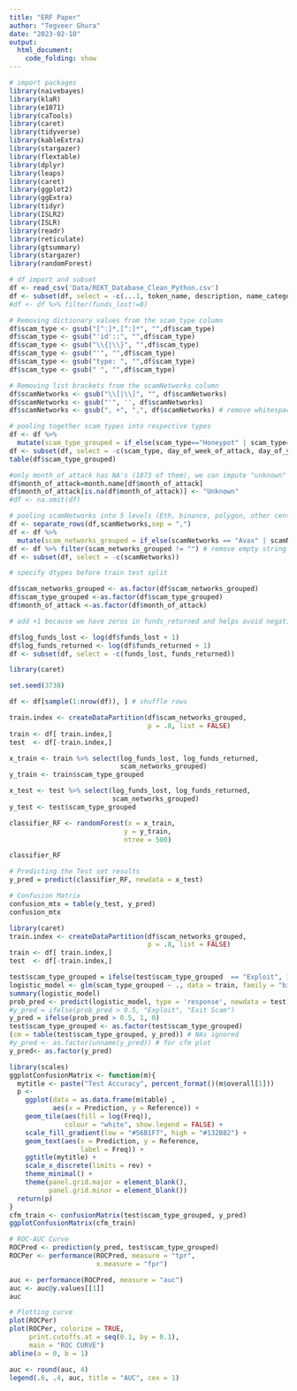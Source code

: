 ```yaml
---
title: "ERF Paper"
author: "Tegveer Ghura"
date: "2023-02-10"
output: 
  html_document:
    code_folding: show
---
```


```r
# import packages
library(naivebayes)
library(klaR)
library(e1071)
library(caTools)
library(caret)
library(tidyverse)
library(kableExtra)
library(stargazer)
library(flextable)
library(dplyr)
library(leaps)
library(caret)
library(ggplot2)
library(ggExtra)
library(tidyr)
library(ISLR2)
library(ISLR)
library(readr)
library(reticulate)
library(gtsummary)
library(stargazer)
library(randomForest)
```

```r
# df import and subset
df <- read_csv('Data/REKT_Database_Clean_Python.csv') 
df <- subset(df, select = -c(...1, token_name, description, name_categories))
#df <- df %>% filter(funds_lost!=0)
```

```r
# Removing dictionary values from the scam_type column
df$scam_type <- gsub("[^:]*,[^:]*", "",df$scam_type)
df$scam_type <- gsub("'id'::", "",df$scam_type)
df$scam_type <- gsub("\\{|\\}", "",df$scam_type)
df$scam_type <- gsub("'", "",df$scam_type)
df$scam_type <- gsub("type: ", "",df$scam_type)
df$scam_type <- gsub(" ", "",df$scam_type)

# Removing list brackets from the scamNetworks column
df$scamNetworks <- gsub("\\[|\\]", "", df$scamNetworks)
df$scamNetworks <- gsub("'", '', df$scamNetworks)
df$scamNetworks <- gsub(", +", ",", df$scamNetworks) # remove whitespace after comma for grouping later
```

```r
# pooling together scam types into respective types 
df <- df %>% 
  mutate(scam_type_grouped = if_else(scam_type=="Honeypot" | scam_type=="Rugpull" | scam_type=="Abandoned" | project_name=="Kronos Dao" | project_name=="Genesis" | project_name=="Celsius Network" | project_name=="Voyager" | project_name=="BlockFi" | project_name=="FTX Group" | project_name=="Bitcoin Sheikh" | project_name=="Trade Coin Club" | project_name=="EmpiresX" | project_name=="Vauld", "Exit Scam", "Exploit"))
df <- subset(df, select = -c(scam_type, day_of_week_of_attack, day_of_year_of_attack, date, project_name))
table(df$scam_type_grouped)
```

```r
#only month_of_attack has NA's (1873 of them), we can impute "unknown" for them or get rid of the column. Let's first see the performance from imputation
df$month_of_attack=month.name[df$month_of_attack]
df$month_of_attack[is.na(df$month_of_attack)] <- "Unknown"
#df <- na.omit(df)
```

```r
# pooling scamNetworks into 5 levels (Eth, binance, polygon, other centralized, other decentralized)
df <- separate_rows(df,scamNetworks,sep = ",")
df <- df %>% 
  mutate(scam_networks_grouped = if_else(scamNetworks == "Avax" | scamNetworks == "Algorand" | scamNetworks == "Arbitrum" | scamNetworks == "Cosmos" | scamNetworks == "Cronos" | scamNetworks == "Elastos" | scamNetworks == "Elrond" | scamNetworks == "EOS" | scamNetworks == "Fantom" | scamNetworks == "Fuse" | scamNetworks == "Gnosis" | scamNetworks == "Harmony" | scamNetworks == "Heco" | scamNetworks == "Klaytn" | scamNetworks == "KuCoin" | scamNetworks == "Moonriver" | scamNetworks == "Near" | scamNetworks == "OKExChain" | scamNetworks == "Optimism" | scamNetworks == "Ronin" | scamNetworks == "RSK" | scamNetworks == "Solana" | scamNetworks == "TRON" | scamNetworks == "Polkadot" | scamNetworks == "Other" | scamNetworks == "Terra Classic", "Other Decentralized", scamNetworks)) 
df <- df %>% filter(scam_networks_grouped != "") # remove empty string level
df <- subset(df, select = -c(scamNetworks))
```

```r
# specify dtypes before train test split

df$scam_networks_grouped <- as.factor(df$scam_networks_grouped)
df$scam_type_grouped <-as.factor(df$scam_type_grouped)
df$month_of_attack <-as.factor(df$month_of_attack)

# add +1 because we have zeros in funds_returned and helps avoid negative inf values

df$log_funds_lost <- log(df$funds_lost + 1)
df$log_funds_returned <- log(df$funds_returned + 1) 
df <- subset(df, select = -c(funds_lost, funds_returned))
```


```r
library(caret)

set.seed(3738)

df <- df[sample(1:nrow(df)), ] # shuffle rows

train.index <- createDataPartition(df$scam_networks_grouped, 
                                   p = .8, list = FALSE)
train <- df[ train.index,]
test  <- df[-train.index,]

x_train <- train %>% select(log_funds_lost, log_funds_returned, 
                            scam_networks_grouped)
y_train <- train$scam_type_grouped

x_test <- test %>% select(log_funds_lost, log_funds_returned, 
                          scam_networks_grouped)
y_test <- test$scam_type_grouped

classifier_RF <- randomForest(x = x_train,
                             y = y_train,
                             ntree = 500)

classifier_RF

# Predicting the Test set results
y_pred = predict(classifier_RF, newdata = x_test)

# Confusion Matrix
confusion_mtx = table(y_test, y_pred)
confusion_mtx
```

```r
library(caret)
train.index <- createDataPartition(df$scam_networks_grouped, 
                                   p = .8, list = FALSE)
train <- df[ train.index,]
test  <- df[-train.index,]

test$scam_type_grouped = ifelse(test$scam_type_grouped  == "Exploit", 1, 0)
logistic_model <- glm(scam_type_grouped ~ ., data = train, family = "binomial")
summary(logistic_model)
prob_pred <- predict(logistic_model, type = 'response', newdata = test)
#y_pred = ifelse(prob_pred > 0.5, "Exploit", "Exit Scam")
y_pred = ifelse(prob_pred > 0.5, 1, 0)
test$scam_type_grouped <- as.factor(test$scam_type_grouped)
(cm = table(test$scam_type_grouped, y_pred)) # NAs ignored
#y_pred <- as.factor(unname(y_pred)) # for cfm plot
y_pred<- as.factor(y_pred)
```

```r
library(scales)
ggplotConfusionMatrix <- function(m){
  mytitle <- paste("Test Accuracy", percent_format()(m$overall[1]))
  p <-
    ggplot(data = as.data.frame(m$table) ,
           aes(x = Prediction, y = Reference)) +
    geom_tile(aes(fill = log(Freq)), 
              colour = "white", show.legend = FALSE) +
    scale_fill_gradient(low = "#56B1F7", high = "#132B82") +
    geom_text(aes(x = Prediction, y = Reference, 
                  label = Freq)) +
    ggtitle(mytitle) + 
    scale_x_discrete(limits = rev) +
    theme_minimal() + 
    theme(panel.grid.major = element_blank(), 
          panel.grid.minor = element_blank())
  return(p)
}
cfm_train <- confusionMatrix(test$scam_type_grouped, y_pred)
ggplotConfusionMatrix(cfm_train)
```


```r
# ROC-AUC Curve
ROCPred <- prediction(y_pred, test$scam_type_grouped) 
ROCPer <- performance(ROCPred, measure = "tpr", 
                      x.measure = "fpr")

auc <- performance(ROCPred, measure = "auc")
auc <- auc@y.values[[1]]
auc

# Plotting curve
plot(ROCPer)
plot(ROCPer, colorize = TRUE, 
     print.cutoffs.at = seq(0.1, by = 0.1), 
     main = "ROC CURVE")
abline(a = 0, b = 1)

auc <- round(auc, 4)
legend(.6, .4, auc, title = "AUC", cex = 1)
```